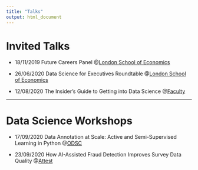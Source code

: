 ```yaml
---
title: "Talks"
output: html_document
---
```


# Invited Talks

- 18/11/2019 Future Careers Panel @[London School of Economics](https://faculty.ai/events/london-school-of-economics-future-careers-panel/)

- 26/06/2020 Data Science for Executives Roundtable @[London School of Economics](https://www.lse.ac.uk/study-at-lse/executive-education/short-courses/courses/secure/business-and-management/data-science-for-executives)

- 12/08/2020 The Insider’s Guide to Getting into Data Science @[Faculty](https://faculty.ai/events/the-insiders-guide-to-getting-into-data-science/)

---

# Data Science Workshops

- 17/09/2020 Data Annotation at Scale: Active and Semi-Supervised Learning in Python @[ODSC](https://odsc.com/speakers/data-annotation-at-scale-active-and-semi-supervised-learning-in-python/)

- 23/09/2020 How AI-Assisted Fraud Detection Improves Survey Data Quality @[Attest](https://www.askattest.com/webinars/how-ai-assisted-fraud-detection-improves-survey-data-quality)
